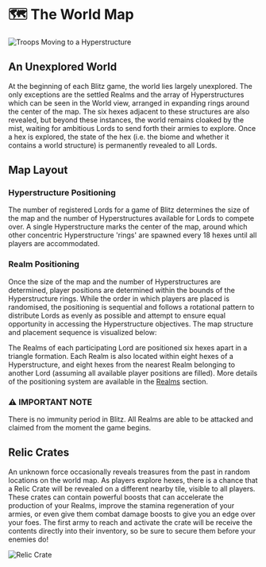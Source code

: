 
# 🗺️ The World Map

<img src="/images/covers/blitz-march.png" alt="Troops Moving to a Hyperstructure" className="w-full rounded-lg my-6" />

## An Unexplored World

At the beginning of each Blitz game, the world lies largely unexplored. The only exceptions are the settled Realms and
the array of Hyperstructures which can be seen in the World view, arranged in expanding rings around the center of the
map. The six hexes adjacent to these structures are also revealed, but beyond these instances, the world remains cloaked
by the mist, waiting for ambitious Lords to send forth their armies to explore. Once a hex is explored, the state of the
hex (i.e. the biome and whether it contains a world structure) is permanently revealed to all Lords.

## Map Layout

### Hyperstructure Positioning

The number of registered Lords for a game of Blitz determines the size of the map and the number of Hyperstructures
available for Lords to compete over. A single Hyperstructure marks the center of the map, around which other concentric
Hyperstructure 'rings' are spawned every 18 hexes until all players are accommodated.

<HyperstructureRings />

### Realm Positioning

Once the size of the map and the number of Hyperstructures are determined, player positions are determined within the
bounds of the Hyperstructure rings. While the order in which players are placed is randomised, the positioning is
sequential and follows a rotational pattern to distribute Lords as evenly as possible and attempt to ensure equal
opportunity in accessing the Hyperstructure objectives. The map structure and placement sequence is visualized below:

The Realms of each participating Lord are positioned six hexes apart in a triangle formation. Each Realm is also located
within eight hexes of a Hyperstructure, and eight hexes from the nearest Realm belonging to another Lord (assuming all
available player positions are filled). More details of the positioning system are available in the
[Realms](/blitz/realms/realm) section.

<div style={importantNote.container}>
  <h3 style={importantNote.title}>⚠️ IMPORTANT NOTE</h3>
  <p style={importantNote.content}>
    There is no immunity period in Blitz. All Realms are able to be attacked and claimed from the moment the game
    begins.
  </p>
</div>

## Relic Crates

An unknown force occasionally reveals treasures from the past in random locations on the world map. As players explore
hexes, there is a chance that a Relic Crate will be revealed on a different nearby tile, visible to all players. These
crates can contain powerful boosts that can accelerate the production of your Realms, improve the stamina regeneration
of your armies, or even give them combat damage boosts to give you an edge over your foes. The first army to reach and
activate the crate will be receive the contents directly into their inventory, so be sure to secure them before your
enemies do!

<img src="/images/covers/blitz-relic-crate.png" alt="Relic Crate" className="w-full rounded-lg my-6" />
